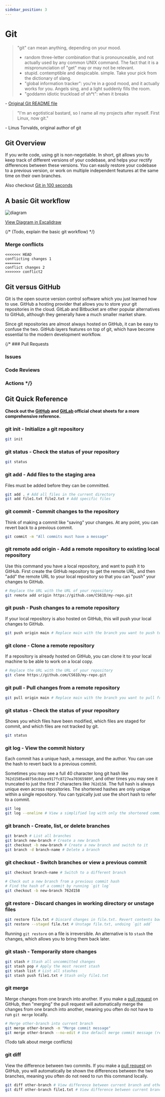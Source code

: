 ```yaml
---
sidebar_position: 3
---
```


# Git

> "git" can mean anything, depending on your mood.
>
> - random three-letter combination that is pronounceable, and not
>   actually used by any common UNIX command. The fact that it is a
>   mispronunciation of "get" may or may not be relevant.
> - stupid. contemptible and despicable. simple. Take your pick from the
>   dictionary of slang.
> - "global information tracker": you're in a good mood, and it actually
>   works for you. Angels sing, and a light suddenly fills the room.
> - "goddamn idiotic truckload of sh\*t": when it breaks

\- [Original Git README file](https://github.com/git/git/blob/fe5e7f332c8a95680a869eaca8033213676cbc7b/README)

> "I'm an egotistical bastard, so I name all my projects after myself. First Linux, now git."

\- Linus Torvalds, original author of git

## Git Overview

If you write code, using git is non-negotiable. In short, git allows you to keep track of different versions of your codebase, and helps your rectify differences between these versions. You can easily restore your codebase to a previous version, or work on multiple independent features at the same time on their own branches.

Also checkout [Git in 100 seconds](https://www.youtube.com/watch?v=hwP7WQkmECE)

## A basic Git workflow

![diagram](../../static/img/reading-images/git/git.svg)

[View Diagram in
Excalidraw](https://excalidraw.com/#json=Va2FBPXIm34vDMfpI3Rfm,zgFdHBywozgTMfExv2mulw)

{/* (Todo, explain the basic git workflow) */}

### Merge conflicts

```
<<<<<<< HEAD
conflicting changes 1
=======
conflict changes 2
>>>>>>> conflict2
```

## Git versus GitHub

Git is the open source version control software which you just learned how to use. GitHub a hosting provider that allows you to store your git repositories in the cloud. GitLab and Bitbucket are other popular alternatives to GitHub, although they generally have a much smaller market share.

Since git repositories are almost always hosted on GitHub, it can be easy to confuse the two. GitHub layers features on top of git, which have become essential to the modern development workflow.

{/\* ### Pull Requests

### Issues

### Code Reviews

### Actions \*/}

## Git Quick Reference

**Check out the [GitHub](https://education.github.com/git-cheat-sheet-education.pdf) and [GitLab](https://about.gitlab.com/images/press/git-cheat-sheet.pdf) official cheat sheets for a more comprehensive reference.**

### git init - Initialize a git repository

```bash
git init
```

### git status - Check the status of your repository

```bash
git status
```

### git add - Add files to the staging area

Files must be added before they can be committed.

```bash
git add . # Add all files in the current directory
git add file1.txt file2.txt # Add specific files
```

### git commit - Commit changes to the repository

Think of making a commit like "saving" your changes. At any point, you can revert back to a previous commit.

```bash
git commit -m "All commits must have a message"
```

### git remote add origin - Add a remote repository to existing local repository

Use this command you have a local repository, and want to push it to GitHub. First create the GitHub repository to get the remote URL, and then "add" the remote URL to your local repository so that you can "push" your changes to GitHub.

```bash
# Replace the URL with the URL of your repository
git remote add origin https://github.com/CS61D/my-repo.git
```

### git push - Push changes to a remote repository

If your local repository is also hosted on GitHub, this will push your local changes to GitHub.

```bash
git push origin main # Replace main with the branch you want to push to
```

### git clone - Clone a remote repository

If a repository is already hosted on GitHub, you can clone it to your local machine to be able to work on a local copy.

```bash
# Replace the URL with the URL of your repository
git clone https://github.com/CS61D/my-repo.git
```

### git pull - Pull changes from a remote repository

```bash
git pull origin main # Replace main with the branch you want to pull from
```

### git status - Check the status of your repository

Shows you which files have been modified, which files are staged for commit, and which files are not tracked by git.

```bash
git status
```

### git log - View the commit history

Each commit has a unique hash, a message, and the author. You can use the hash to revert back to a previous commit.

Sometimes you may see a full 40 character long git hash like `762d1585e4075dc8dcee917fc8727ea70365989f`, and other times you may see it truncated to just the first 7 characters like `762d158`. The full hash is always unique even across repositories. The shortened hashes are only unique within a single repository. You can typically just use the short hash to refer to a commit.

```bash
git log
git log --oneline # View a simplified log with only the shortened commit hash and message
```

### git branch - Create, list, or delete branches

```bash
git branch # List all branches
git branch new-branch # Create a new branch
git checkout -b new-branch # Create a new branch and switch to it
git branch -d branch-name # Delete a branch
```

### git checkout - Switch branches or view a previous commit

```bash
git checkout branch-name # Switch to a different branch

# Check out a new branch from a previous commit hash
# Find the hash of a commit by running `git log`
git checkout -b new-branch 762d158
```

### git restore - Discard changes in working directory or unstage files

```bash
git restore file.txt # Discard changes in file.txt. Revert contents back to last commit
git restore --staged file.txt # Unstage file.txt, undoing `git add`
```

Running `git restore` on a file is irreversible. An alternative is to `stash` the changes, which allows you to bring them back later.

### git stash - Temporarily store changes

```bash
git stash # Stash all uncommitted changes
git stash pop # Apply the most recent stash
git stash list # List all stashes
git stash push file1.txt # Stash only file1.txt
```

### git merge

Merge changes from one branch into another. If you make a [pull request](#pull-requests) on GitHub, then "merging" the pull request will automatically merge the changes from one branch into another, meaning you often do not have to run `git merge` locally.

```bash
# Merge other-branch into current branch
git merge other-branch -m "Merge commit message"
git merge other-branch --no-edit # Use default merge commit message (recommended)
```

(Todo talk about merge conflicts)

### git diff

View the difference between two commits. If you make a [pull request](#pull-requests) on GitHub, you will automatically be shown the differences between the two branches, meaning you often do not need to run this command locally.

```bash
git diff other-branch # View difference between current branch and other-branch
git diff other-branch file1.txt # View difference between current branch and other-branch only for file1.txt
```

